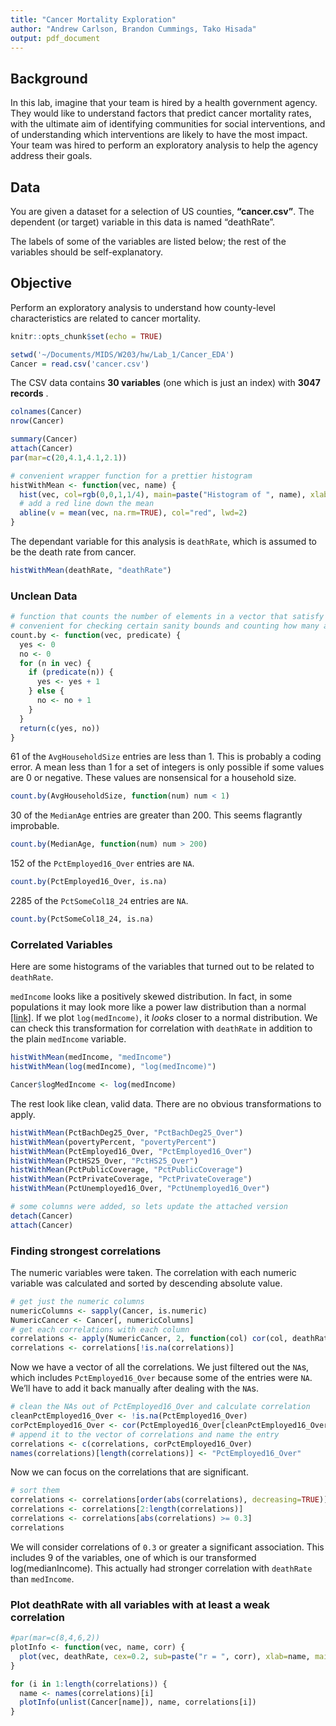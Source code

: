```yaml
---
title: "Cancer Mortality Exploration"
author: "Andrew Carlson, Brandon Cummings, Tako Hisada"
output: pdf_document
---
```


## Background

In this lab, imagine that your team is hired by a health government agency. They would like to understand factors that predict cancer mortality rates, with the ultimate aim of identifying communities for social interventions, and of understanding which interventions are likely to have the most impact.  Your team was hired to perform an exploratory analysis to help the agency address their goals.


## Data

You are given a dataset for a selection of US counties, **"cancer.csv"**.  The dependent (or target) variable in this data is named "deathRate".

The labels of some of the variables are listed below; the rest of the variables should be self-explanatory.

\begin{tabular}{rl}
avgAnnCount: &"2009-2013 mean incidences per county"\\
povertyPercent: &"Percent of population below poverty line"\\
popEst2015: &"Estimated population by county 2015"\\
PctPrivateCoverage: &"Percentage of the population with private insurance coverage"\\
PctPublicCoverage: &"Percentage of the population with public insurance coverage"
\end{tabular}

## Objective

Perform an exploratory analysis to understand how county-level characteristics are related to cancer mortality.

```r
knitr::opts_chunk$set(echo = TRUE)
```

```r
setwd('~/Documents/MIDS/W203/hw/Lab_1/Cancer_EDA')
Cancer = read.csv('cancer.csv')
```

The CSV data contains **30 variables** (one which is just an index) with **3047 records**
.
```r
colnames(Cancer)
nrow(Cancer)
```

```r
summary(Cancer)
attach(Cancer)
par(mar=c(20,4.1,4.1,2.1))
```

```r
# convenient wrapper function for a prettier histogram
histWithMean <- function(vec, name) {
  hist(vec, col=rgb(0,0,1,1/4), main=paste("Histogram of ", name), xlab=name)
  # add a red line down the mean
  abline(v = mean(vec, na.rm=TRUE), col="red", lwd=2)
}
```

The dependant variable for this analysis is `deathRate`, which is assumed to be the death rate from cancer.

```r
histWithMean(deathRate, "deathRate")
```

### Unclean Data

```r
# function that counts the number of elements in a vector that satisfy the predicate
# convenient for checking certain sanity bounds and counting how many are out of the bounds
count.by <- function(vec, predicate) {
  yes <- 0
  no <- 0
  for (n in vec) {
    if (predicate(n)) {
      yes <- yes + 1
    } else {
      no <- no + 1
    }
  }
  return(c(yes, no))
}
```


61 of the `AvgHouseholdSize` entries are less than 1. This is probably a coding error. A mean less than 1 for a set of integers is only possible if some values are 0 or negative. These values are nonsensical for a household size.

```r
count.by(AvgHouseholdSize, function(num) num < 1)
```


30 of the `MedianAge` entries are greater than 200. This seems flagrantly improbable.

```r
count.by(MedianAge, function(num) num > 200)
```


152 of the `PctEmployed16_Over` entries are `NA`.

```r
count.by(PctEmployed16_Over, is.na)
```


2285 of the `PctSomeCol18_24` entries are `NA`.

```r
count.by(PctSomeCol18_24, is.na)
```


### Correlated Variables

Here are some histograms of the variables that turned out to be related to `deathRate`.

`medIncome` looks like a positively skewed distribution. In fact, in some populations it may look more like a power law distribution than a normal [[link]](https://arxiv.org/pdf/1304.0212.pdf). If we plot `log(medIncome)`, it *looks* closer to a normal distribution. We can check this transformation for correlation with `deathRate` in addition to the plain `medIncome` variable.

```r
histWithMean(medIncome, "medIncome")
histWithMean(log(medIncome), "log(medIncome)")
```

```r
Cancer$logMedIncome <- log(medIncome)
```

The rest look like clean, valid data. There are no obvious transformations to apply.

```r
histWithMean(PctBachDeg25_Over, "PctBachDeg25_Over")
histWithMean(povertyPercent, "povertyPercent")
histWithMean(PctEmployed16_Over, "PctEmployed16_Over")
histWithMean(PctHS25_Over, "PctHS25_Over")
histWithMean(PctPublicCoverage, "PctPublicCoverage")
histWithMean(PctPrivateCoverage, "PctPrivateCoverage")
histWithMean(PctUnemployed16_Over, "PctUnemployed16_Over")
```

```r
# some columns were added, so lets update the attached version
detach(Cancer)
attach(Cancer)
```

### Finding strongest correlations

The numeric variables were taken. The correlation with each numeric variable was calculated and sorted by descending absolute value.

```r
# get just the numeric columns
numericColumns <- sapply(Cancer, is.numeric)
NumericCancer <- Cancer[, numericColumns]
# get each correlations with each column
correlations <- apply(NumericCancer, 2, function(col) cor(col, deathRate))
correlations <- correlations[!is.na(correlations)]
```

Now we have a vector of all the correlations. We just filtered out the `NA`s, which includes `PctEmployed16_Over` because some of the entries were `NA`. We'll have to add it back manually after dealing with the `NA`s.

```r
# clean the NAs out of PctEmployed16_Over and calculate correlation
cleanPctEmployed16_Over <- !is.na(PctEmployed16_Over)
corPctEmployed16_Over <- cor(PctEmployed16_Over[cleanPctEmployed16_Over], deathRate[cleanPctEmployed16_Over])
# append it to the vector of correlations and name the entry
correlations <- c(correlations, corPctEmployed16_Over)
names(correlations)[length(correlations)] <- "PctEmployed16_Over"
```

Now we can focus on the correlations that are significant.

```r
# sort them
correlations <- correlations[order(abs(correlations), decreasing=TRUE)]
correlations <- correlations[2:length(correlations)]
correlations <- correlations[abs(correlations) >= 0.3]
correlations
```

We will consider correlations of `0.3` or greater a significant association. This includes 9 of the variables, one of which is our transformed log(medianIncome). This actually had stronger correlation with `deathRate` than `medIncome`.

### Plot deathRate with all variables with at least a weak correlation

```r

#par(mar=c(8,4,6,2))
plotInfo <- function(vec, name, corr) {
  plot(vec, deathRate, cex=0.2, sub=paste("r = ", corr), xlab=name, main=paste("deathRate vs ", name))
}

for (i in 1:length(correlations)) {
  name <- names(correlations)[i]
  plotInfo(unlist(Cancer[name]), name, correlations[i])
}
```
